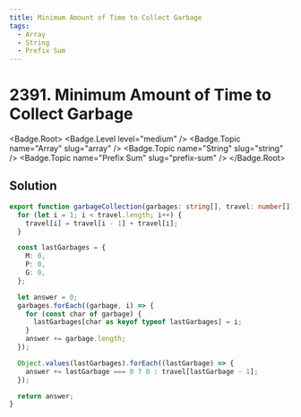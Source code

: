 ```yaml
---
title: Minimum Amount of Time to Collect Garbage
tags:
  - Array
  - String
  - Prefix Sum
---
```


# 2391. Minimum Amount of Time to Collect Garbage

<Badge.Root>
  <Badge.Level level="medium" />
  <Badge.Topic name="Array" slug="array" />
  <Badge.Topic name="String" slug="string" />
  <Badge.Topic name="Prefix Sum" slug="prefix-sum" />
</Badge.Root>

## Solution

```typescript filename="solution.ts" copy
export function garbageCollection(garbages: string[], travel: number[]): number {
  for (let i = 1; i < travel.length; i++) {
    travel[i] = travel[i - 1] + travel[i];
  }

  const lastGarbages = {
    M: 0,
    P: 0,
    G: 0,
  };

  let answer = 0;
  garbages.forEach((garbage, i) => {
    for (const char of garbage) {
      lastGarbages[char as keyof typeof lastGarbages] = i;
    }
    answer += garbage.length;
  });

  Object.values(lastGarbages).forEach((lastGarbage) => {
    answer += lastGarbage === 0 ? 0 : travel[lastGarbage - 1];
  });

  return answer;
}
```

<ProblemLink
  codingSite="leetcode"
  href="https://leetcode.com/problems/minimum-amount-of-time-to-collect-garbage"
  title="Minimum Amount of Time to Collect Garbage"
/>
